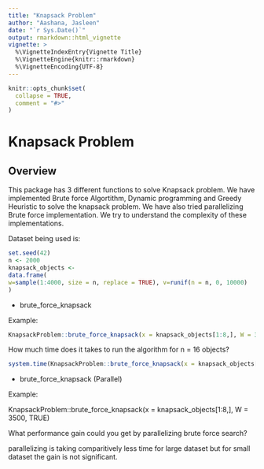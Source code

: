 ```yaml
---
title: "Knapsack Problem"
author: "Aashana, Jasleen"
date: "`r Sys.Date()`"
output: rmarkdown::html_vignette
vignette: >
  %\VignetteIndexEntry{Vignette Title}
  %\VignetteEngine{knitr::rmarkdown}
  %\VignetteEncoding{UTF-8}
---
```


```r
knitr::opts_chunk$set(
  collapse = TRUE,
  comment = "#>"
)
```

# Knapsack Problem 


## Overview

This package has 3 different functions to solve Knapsack problem. We have implemented Brute force Algortithm, Dynamic programming and Greedy Heuristic to solve the knapsack problem. We have also tried parallelizing Brute force implementation. We try to understand the complexity of these implementations.

Dataset being used is:
```r
set.seed(42)
n <- 2000
knapsack_objects <-
data.frame(
w=sample(1:4000, size = n, replace = TRUE), v=runif(n = n, 0, 10000)
)
```

* brute_force_knapsack

Example:
```r
KnapsackProblem::brute_force_knapsack(x = knapsack_objects[1:8,], W = 3500)
```

How much time does it takes to run the algorithm for n = 16 objects?
```r
system.time(KnapsackProblem::brute_force_knapsack(x = knapsack_objects[1:8,], W = 3500))
```

* brute_force_knapsack (Parallel)

Example:

KnapsackProblem::brute_force_knapsack(x = knapsack_objects[1:8,], W = 3500, TRUE)

What performance gain could you get by parallelizing brute force search?

parallelizing is taking comparitively less time for large dataset but for small dataset the gain is not significant.



